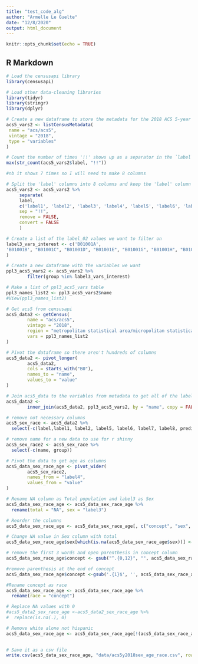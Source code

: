 ```yaml
---
title: "test_code_alg"
author: "Armelle Le Guelte"
date: "12/8/2020"
output: html_document
---
```


```r
knitr::opts_chunk$set(echo = TRUE)
```

## R Markdown

```r
# Load the censusapi library
library(censusapi)

# Load other data-cleaning libraries
library(tidyr)
library(stringr)
library(dplyr)
```

```r
# Create a new dataframe to store the metadata for the 2018 ACS 5-year dataset
acs5_vars2 <- listCensusMetadata(
 name = "acs/acs5",
 vintage = "2018",
 type = "variables"
)
```

```r
# Count the number of times '!!' shows up as a separator in the `label` field
max(str_count(acs5_vars2$label, "!!"))

#nb it shows 7 times so I will need to make 8 columns

# Split the 'label' columns into 8 columns and keep the 'label' column
acs5_vars2 <- acs5_vars2 %>%
     separate(
     label,
     c('label1', 'label2', 'label3', 'label4', 'label5', 'label6', 'label7', 'label8'),
     sep = "!!",
     remove = FALSE,
     convert = FALSE
     )
```
```r

# Create a list of the label_02 values we want to filter on
label3_vars_interest <- c('B01001A',
'B01001B', "B01001C", "B01001D", "B01001E", "B01001G", "B01001H", "B01001I"
)

# Create a new dataframe with the variables we want
ppl3_acs5_vars2 <- acs5_vars2 %>% 
        filter(group %in% label3_vars_interest)
```

```r
# Make a list of ppl3_acs5_vars table
ppl3_names_list2 <- ppl3_acs5_vars2$name
#View(ppl3_names_list2)

# Get acs5 from censusapi
acs5_data2 <- getCensus(
        name = "acs/acs5",
        vintage = "2018",
        region = "metropolitan statistical area/micropolitan statistical area:34980, 16860, 28940, 32820",
        vars = ppl3_names_list2
)
```


```r
# Pivot the dataframe so there aren't hundreds of columns
acs5_data2 <- pivot_longer(
        acs5_data2,
        cols = starts_with("B0"),
        names_to = "name",
        values_to = "value"
)
```


```r
# Join acs5_data to the variables from metadata to get all of the labels information
acs5_data2 <-
        inner_join(acs5_data2, ppl3_acs5_vars2, by = "name", copy = FALSE)
```


```r
# remove not necessary columns 
acs5_sex_race <- acs5_data2 %>% 
  select(-c(label,label1, label2, label5, label6, label7, label8, predicateType, limit, attributes, required))

```

```r
# remove name for a new data to use for r shinny
acs5_sex_race2 <- acs5_sex_race %>% 
  select(-c(name, group))
```


```r
# Pivot the data to get age as columns
acs5_data_sex_race_age <- pivot_wider(
        acs5_sex_race2,
        names_from = "label4",
        values_from = "value"
)
```

```r
# Rename NA column as Total population and label3 as Sex
acs5_data_sex_race_age <- acs5_data_sex_race_age %>% 
  rename(total = "NA", sex = "label3")

```

```r
# Reorder the columns
acs5_data_sex_race_age <- acs5_data_sex_race_age[, c("concept", "sex", "total", "Under 5 years", "5 to 9 years", "10 to 14 years", "15 to 17 years", "18 and 19 years", "20 to 24 years", "25 to 29 years", "30 to 34 years", "35 to 44 years", "45 to 54 years", "55 to 64 years", "65 to 74 years",  "75 to 84 years", "85 years and over","metropolitan_statistical_area_micropolitan_statistical_area")]
```

```r
# Change NA value in Sex column with total
acs5_data_sex_race_age$sex[which(is.na(acs5_data_sex_race_age$sex))] <- "Total"

```

```r
# remove the first 3 words and open parenthesis in concept column
acs5_data_sex_race_age$concept <- gsub("^.{0,12}", "", acs5_data_sex_race_age$concept)

#remove parenthesis at the end of concept
acs5_data_sex_race_age$concept <-gsub('.{1}$', '', acs5_data_sex_race_age$concept)

#Rename concept as race
acs5_data_sex_race_age <- acs5_data_sex_race_age %>% 
  rename(race = "concept")
```

```r
# Replace NA values with 0
#acs5_data2_sex_race_age <-acs5_data2_sex_race_age %>% 
#  replace(is.na(.), 0)
```

```r
# Remove white alone not hispanic
acs5_data_sex_race_age <- acs5_data_sex_race_age[!(acs5_data_sex_race_age$race == "WHITE ALONE, NOT HISPANIC OR LATINO"), ]
  
```


```r
# Save it as a csv file
write.csv(acs5_data_sex_race_age, "data/acs5y2018sex_age_race.csv", row.names = FALSE)
```


